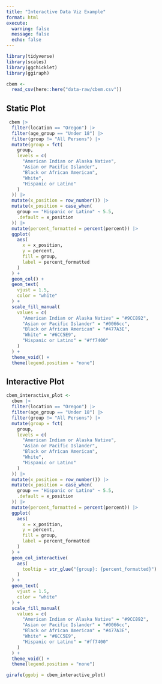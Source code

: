 ```yaml
---
title: "Interactive Data Viz Example"
format: html
execute: 
  warning: false
  message: false
  echo: false
---
```


```r
library(tidyverse)
library(scales)
library(ggchicklet)
library(ggiraph)
```


```r
cbem <-
  read_csv(here::here("data-raw/cbem.csv"))
```

## Static Plot

```r
 cbem |>
  filter(location == "Oregon") |>
  filter(age_group == "Under 18") |>
  filter(group != "All Persons") |>
  mutate(group = fct(
    group,
    levels = c(
      "American Indian or Alaska Native",
      "Asian or Pacific Islander",
      "Black or African American",
      "White",
      "Hispanic or Latino"
    )
  )) |>
  mutate(x_position = row_number()) |>
  mutate(x_position = case_when(
    group == "Hispanic or Latino" ~ 5.5,
    .default = x_position
  )) |>
  mutate(percent_formatted = percent(percent)) |>
  ggplot(
    aes(
      x = x_position,
      y = percent,
      fill = group,
      label = percent_formatted
    )
  ) +
  geom_col() +
  geom_text(
    vjust = 1.5,
    color = "white"
  ) +
  scale_fill_manual(
    values = c(
      "American Indian or Alaska Native" = "#9CC892",
      "Asian or Pacific Islander" = "#0066cc",
      "Black or African American" = "#477A3E",
      "White" = "#6CC5E9",
      "Hispanic or Latino" = "#ff7400"
    )
  ) +
  theme_void() +
  theme(legend.position = "none")
```


## Interactive Plot

```r
cbem_interactive_plot <-
  cbem |>
  filter(location == "Oregon") |>
  filter(age_group == "Under 18") |>
  filter(group != "All Persons") |>
  mutate(group = fct(
    group,
    levels = c(
      "American Indian or Alaska Native",
      "Asian or Pacific Islander",
      "Black or African American",
      "White",
      "Hispanic or Latino"
    )
  )) |>
  mutate(x_position = row_number()) |>
  mutate(x_position = case_when(
    group == "Hispanic or Latino" ~ 5.5,
    .default = x_position
  )) |>
  mutate(percent_formatted = percent(percent)) |>
  ggplot(
    aes(
      x = x_position,
      y = percent,
      fill = group,
      label = percent_formatted
    )
  ) +
  geom_col_interactive(
    aes(
      tooltip = str_glue("{group}: {percent_formatted}")
    )
  ) +
  geom_text(
    vjust = 1.5,
    color = "white"
  ) +
  scale_fill_manual(
    values = c(
      "American Indian or Alaska Native" = "#9CC892",
      "Asian or Pacific Islander" = "#0066cc",
      "Black or African American" = "#477A3E",
      "White" = "#6CC5E9",
      "Hispanic or Latino" = "#ff7400"
    )
  ) +
  theme_void() +
  theme(legend.position = "none")

girafe(ggobj = cbem_interactive_plot)
```
